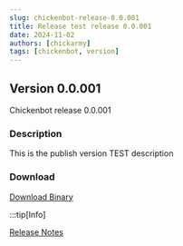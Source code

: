 ---
slug: chickenbot-release-0.0.001
title: Release test release 0.0.001
date: 2024-11-02
authors: [chickarmy]
tags: [chickenbot, version]
---

## Version 0.0.001

Chickenbot release 0.0.001

<!-- truncate -->

### Description
This is the publish version TEST description

### Download
[Download Binary](https://github.com/chickarmy/chickenbot-web/releases/download/0.0.001/package.readme.txt)

:::tip[Info]

[Release Notes](https://github.com/chickarmy/chickenbot-web/releases/tag/0.0.001)
